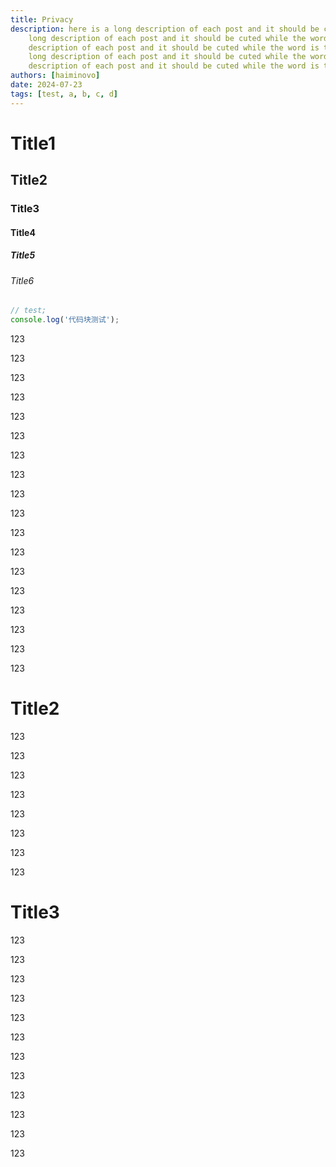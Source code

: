 ```yaml
---
title: Privacy
description: here is a long description of each post and it should be cuted while the word is too long. here is a
    long description of each post and it should be cuted while the word is too long. here is a long
    description of each post and it should be cuted while the word is too long.here is a long description of each post and it should be cuted while the word is too long. here is a
    long description of each post and it should be cuted while the word is too long. here is a long
    description of each post and it should be cuted while the word is too long.
authors: [haiminovo]
date: 2024-07-23
tags: [test, a, b, c, d]
---
```


# Title1

## Title2

### Title3

#### Title4

##### Title5

###### Title6

```js
// test;
console.log('代码块测试');
```

123

123

123

123

123

123

123

123

123

123

123

123

123

123

123

123

123

123

# Title2

123

123

123

123

123

123

123

123

# Title3

123

123

123

123

123

123

123

123

123

123

123

123
